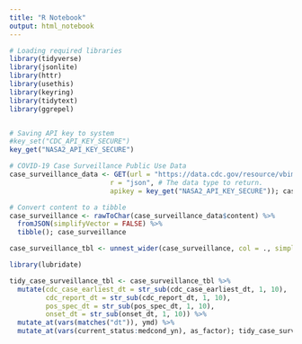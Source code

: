 ```yaml
---
title: "R Notebook"
output: html_notebook
---
```




```r
# Loading required libraries
library(tidyverse)
library(jsonlite)
library(httr)
library(usethis)
library(keyring)
library(tidytext)
library(ggrepel)


# Saving API key to system
#key_set("CDC_API_KEY_SECURE")
key_get("NASA2_API_KEY_SECURE")
```


```r
# COVID-19 Case Surveillance Public Use Data
case_surveillance_data <- GET(url = "https://data.cdc.gov/resource/vbim-akqf.json?$limit=100000",
                         r = "json", # The data type to return.
                         apikey = key_get("NASA2_API_KEY_SECURE")); case_surveillance_data
```

```r
# Convert content to a tibble
case_surveillance <- rawToChar(case_surveillance_data$content) %>%
  fromJSON(simplifyVector = FALSE) %>%
  tibble(); case_surveillance
```

```r
case_surveillance_tbl <- unnest_wider(case_surveillance, col = ., simplify = T); case_surveillance_tbl # extracts the main list


```
```r
library(lubridate)

tidy_case_surveillance_tbl <- case_surveillance_tbl %>%
  mutate(cdc_case_earliest_dt = str_sub(cdc_case_earliest_dt, 1, 10),
         cdc_report_dt = str_sub(cdc_report_dt, 1, 10),
         pos_spec_dt = str_sub(pos_spec_dt, 1, 10),
         onset_dt = str_sub(onset_dt, 1, 10)) %>%
  mutate_at(vars(matches("dt")), ymd) %>%
  mutate_at(vars(current_status:medcond_yn), as_factor); tidy_case_surveillance_tbl
  
```


